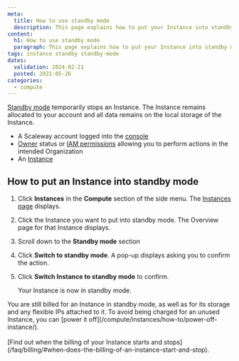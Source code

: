 ```yaml
---
meta:
  title: How to use standby mode
  description: This page explains how to put your Instance into standby mode
content:
  h1: How to use standby mode
  paragraph: This page explains how to put your Instance into standby mode
tags: instance standby standby-mode
dates:
  validation: 2024-02-21
  posted: 2021-05-26
categories:
  - compute
---
```


[Standby mode](/compute/instances/concepts/#stand-by-mode) temporarily stops an Instance. The Instance remains allocated to your account and all data remains on the local storage of the Instance.

<Macro id="requirements" />

- A Scaleway account logged into the [console](https://console.scaleway.com/)
- [Owner](/identity-and-access-management/iam/concepts/#owner) status or [IAM permissions](/identity-and-access-management/iam/concepts/#permission) allowing you to perform actions in the intended Organization
- An [Instance](/compute/instances/how-to/create-an-instance)

## How to put an Instance into standby mode

1. Click **Instances** in the **Compute** section of the side menu. The [Instances page](https://console.scaleway.com/instance/servers/) displays.
2. Click the Instance you want to put into standby mode. The Overview page for that Instance displays.
3. Scroll down to the **Standby mode** section
    <Lightbox src="scaleway-standby-mode.webp" alt="" />
4. Click **Switch to standby mode**. A pop-up displays asking you to confirm the action.
5. Click **Switch Instance to standby mode** to confirm.

    Your Instance is now in standby mode.

<Message type="important">
  You are still billed for an Instance in standby mode, as well as for its storage and any flexible IPs attached to it. To avoid being charged for an unused Instance, you can [power it off](/compute/instances/how-to/power-off-instance/). <br /><br />
  [Find out when the billing of your Instance starts and stops](/faq/billing/#when-does-the-billing-of-an-instance-start-and-stop).
</Message>


